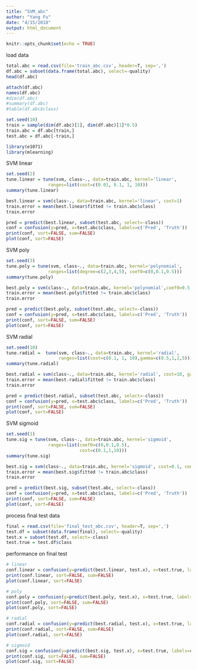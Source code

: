```yaml
---
title: "SVM_abc"
author: "Yang Fu"
date: "4/15/2018"
output: html_document
---
```


```r
knitr::opts_chunk$set(echo = TRUE)
```

load data

```r
total.abc = read.csv(file='train_abc.csv', header=T, sep=',')
df.abc = subset(data.frame(total.abc), select=-quality)
head(df.abc)
```

```r
attach(df.abc)
names(df.abc)
#dim(df.abc)
#summary(df.abc)
#table(df.abc$class)
```

```r
set.seed(10)
train = sample(dim(df.abc)[1], dim(df.abc)[1]*0.5)
train.abc = df.abc[train,]
test.abc = df.abc[-train,]
```

```r
library(e1071)
library(mlearning)
```

SVM linear
```r
set.seed(2)
tune.linear = tune(svm, class~., data=train.abc, kernel='linear',
                ranges=list(cost=c(0.01, 0.1, 1, 10)))
summary(tune.linear)

```

```r
best.linear = svm(class~., data=train.abc, kernel='linear', cost=1)
train.error = mean(best.linear$fitted != train.abc$class)
train.error

pred = predict(best.linear, subset(test.abc, select=-class))
conf = confusion(y=pred, x=test.abc$class, labels=c('Pred', 'Truth'))
print(conf, sort=FALSE, sum=FALSE)
plot(conf, sort=FALSE)
```

SVM poly
```r
set.seed(3)
tune.poly = tune(svm, class~., data=train.abc, kernel='polynomial',
                ranges=list(degree=c(2,3,4,5), coef0=c(0,0.1,0.5)))
summary(tune.poly)
```

```r
best.poly = svm(class~., data=train.abc, kernel='polynomial',coef0=0.5, degree=3)
train.error = mean(best.poly$fitted != train.abc$class)
train.error

pred = predict(best.poly, subset(test.abc, select=-class))
conf = confusion(y=pred, x=test.abc$class, labels=c('Pred', 'Truth'))
print(conf, sort=FALSE, sum=FALSE)
plot(conf, sort=FALSE)
```


SVM radial
```r
set.seed(10)
tune.radial =  tune(svm, class~., data=train.abc, kernel='radial',
                    ranges=list(cost=c(0.1, 1, 10),gamma=c(0.5,1,2,5)))
summary(tune.radial)
```

```r
best.radial = svm(class~., data=train.abc, kernel='radial', cost=10, gamma=2)
train.error = mean(best.radial$fitted != train.abc$class)
train.error

pred = predict(best.radial, subset(test.abc, select=-class))
conf = confusion(y=pred, x=test.abc$class, labels=c('Pred', 'Truth'))
print(conf, sort=FALSE, sum=FALSE)
plot(conf, sort=FALSE)
```

SVM sigmoid
```r
set.seed(1)
tune.sig = tune(svm, class~., data=train.abc, kernel='sigmoid',
                ranges=list(coef0=c(0,0.1,0.5),
                            cost=c(0.1,1,10)))
summary(tune.sig)
```

```r
best.sig = svm(class~., data=train.abc, kernel='sigmoid', cost=0.1, coef0=0)
train.error = mean(best.sig$fitted != train.abc$class)
train.error

pred = predict(best.sig, subset(test.abc, select=-class))
conf = confusion(y=pred, x=test.abc$class, labels=c('Pred', 'Truth'))
print(conf, sort=FALSE, sum=FALSE)
plot(conf, sort=FALSE)
```

process final test data
```r
final = read.csv(file='final_test_abc.csv', header=T, sep=',')
test.df = subset(data.frame(final), select=-quality)
test.x = subset(test.df, select=-class)
test.true = test.df$class
```

performance on final test
```r
# linear
conf.linear = confusion(y=predict(best.linear, test.x), x=test.true, labels=c('Pred', 'Truth'))
print(conf.linear, sort=FALSE, sum=FALSE)
plot(conf.linear, sort=FALSE)

# poly
conf.poly = confusion(y=predict(best.poly, test.x), x=test.true, labels=c('Pred', 'Truth'))
print(conf.poly, sort=FALSE, sum=FALSE)
plot(conf.poly, sort=FALSE)

# radial
conf.radial = confusion(y=predict(best.radial, test.x), x=test.true, labels=c('Pred', 'Truth'))
print(conf.radial, sort=FALSE, sum=FALSE)
plot(conf.radial, sort=FALSE)

# sigmoid
conf.sig = confusion(y=predict(best.sig, test.x), x=test.true, labels=c('Pred', 'Truth'))
print(conf.sig, sort=FALSE, sum=FALSE)
plot(conf.sig, sort=FALSE)
```












